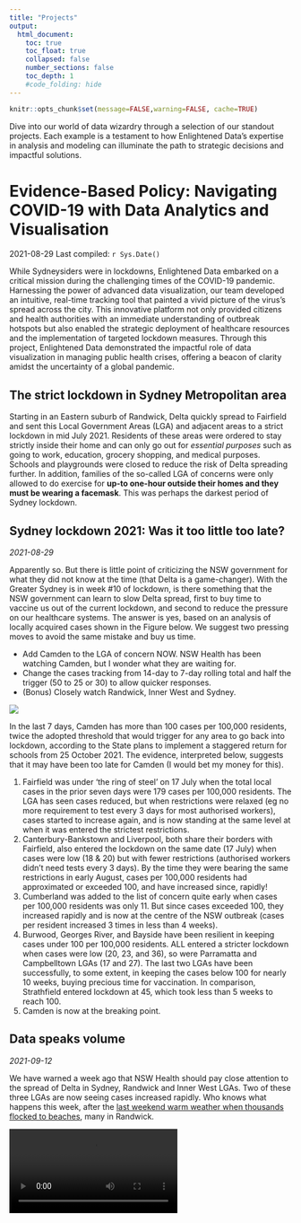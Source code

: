 ```yaml
---
title: "Projects"
output:
  html_document:
    toc: true
    toc_float: true
    collapsed: false
    number_sections: false
    toc_depth: 1
    #code_folding: hide
---
```


```r
knitr::opts_chunk$set(message=FALSE,warning=FALSE, cache=TRUE)
```

Dive into our world of data wizardry through a selection of our standout projects. Each example is a testament to how Enlightened Data's expertise in analysis and modeling can illuminate the path to strategic decisions and impactful solutions.


# Evidence-Based Policy: Navigating COVID-19 with Data Analytics and Visualisation

2021-08-29 Last compiled: `r Sys.Date()`

While Sydneysiders were in lockdowns, Enlightened Data embarked on a critical mission during the challenging times of the COVID-19 pandemic. Harnessing the power of advanced data visualization, our team developed an intuitive, real-time tracking tool that painted a vivid picture of the virus's spread across the city. This innovative platform not only provided citizens and health authorities with an immediate understanding of outbreak hotspots but also enabled the strategic deployment of healthcare resources and the implementation of targeted lockdown measures. Through this project, Enlightened Data demonstrated the impactful role of data visualization in managing public health crises, offering a beacon of clarity amidst the uncertainty of a global pandemic.


## The strict lockdown in Sydney Metropolitan area
Starting in an Eastern suburb of Randwick, Delta quickly spread to Fairfield and sent this Local Government Areas (LGA) and adjacent areas to a strict lockdown in mid July 2021. Residents of these areas were ordered to stay strictly inside their home and can only go out for *essential purposes* such as going to work, education, grocery shopping, and medical purposes. Schools and playgrounds were closed to reduce the risk of Delta spreading further. In addition, families of the so-called LGA of concerns were only allowed to do exercise for **up-to one-hour outside their homes and they must be wearing a facemask**. This was perhaps the darkest period of Sydney lockdown. 


## Sydney lockdown 2021: Was it too little too late?
*2021-08-29*

Apparently so. But there is little point of criticizing the NSW government for what they did not know at the time (that Delta is a game-changer). 
With the Greater Sydney is in week #10 of lockdown, is there something that the NSW government can learn to slow Delta spread, first to buy time to vaccine us out of the current lockdown, and second to reduce the pressure on our healthcare systems. 
The answer is yes, based on an analysis of locally acquired cases shown in the Figure below. We suggest two pressing moves to avoid the same mistake and buy us time.

- Add Camden to the LGA of concern NOW. NSW Health has been watching Camden, but I wonder what they are waiting for. 
- Change the cases tracking from 14-day to 7-day rolling total and half the trigger (50 to 25 or 30) to allow quicker responses. 
- (Bonus) Closely watch Randwick, Inner West and Sydney. 

</div>
<div class="col-lg-12">

![](images/covid19_lga.jpg)
</div>


In the last 7 days, Camden has more than 100 cases per 100,000 residents, twice the adopted threshold that would trigger for any area to go back into lockdown, according to the State plans to implement a staggered return for schools from 25 October 2021. The evidence, interpreted below, suggests that it may have been too late for Camden (I would bet my money for this).

1. Fairfield was under 'the ring of steel' on 17 July when the total local cases in the prior seven days were 179 cases per 100,000 residents. The LGA has seen cases reduced, but when restrictions were relaxed (eg no more requirement to test every 3 days for most authorised workers), cases started to increase again, and is now standing at the same level at when it was entered the strictest restrictions. 
2. Canterbury-Bankstown and Liverpool, both share their borders with Fairfield, also entered the lockdown on the same date (17 July) when cases were low (18 & 20) but with fewer restrictions (authorised workers didn't need tests every 3 days). By the time they were bearing the same restrictions in early August, cases per 100,000 residents had approximated or exceeded 100, and have increased since, rapidly! 
3. Cumberland was added to the list of concern quite early when cases per 100,000 residents was only 11. But since cases exceeded 100, they increased rapidly and is now at the centre of the NSW outbreak (cases per resident increased 3 times in less than 4 weeks).
4. Burwood, Georges River, and Bayside have been resilient in keeping cases under 100 per 100,000 residents. ALL entered a stricter lockdown when cases were low (20, 23, and 36), so were Parramatta and Campbelltown LGAs (17 and 27). The last two LGAs have been successfully, to some extent, in keeping the cases below 100 for nearly 10 weeks, buying precious time for vaccination. In comparison, Strathfield entered lockdown at 45, which took less than 5 weeks to reach 100. 
5. Camden is now at the breaking point. 


## Data speaks volume
*2021-09-12*

We have warned a week ago that NSW Health should pay close attention to the spread of Delta in Sydney, Randwick and Inner West LGAs. Two of these three LGAs are now seeing cases increased rapidly. Who knows what happens this week, after the [last weekend warm weather when thousands flocked to beaches](https://www.9news.com.au/national/sydneysiders-flock-to-beaches-as-temperatures-soar/00b0cda9-7dfe-4358-be6a-944b835913c5), many in Randwick.

<video controls>
  <source src="videos/active_cases_LGA_metro.mp4" type="video/mp4">
  Your browser does not support the video tag.
</video>


## How quickly Delta strain spread to regional NSW 
*2021-09-19*

Have NSW cases peaked? 
Likely so, but that varies by where you were in NSW. In most of the 12 LGAs of concern, cases trended down in the last two weeks. In Central Coast and South Coast, however, cases are still increasing rapidly. 

The worst is over for the Southwest areas but regional NSW is bearing the load... 

<video controls>
  <source src="videos/active_cases_LGA.mp4" type="video/mp4">
  Your browser does not support the video tag.
</video>

# Values of Road Safety 
*2017 Dec to 2024 Feb*

*Client:* Austroads.

*Methodology:* 
- Data collection: Stated Preference Survey.
- Data analysis: Advanced Choice Modelling.

*Partners:* [Deloitte Access Economics](https://www.deloitte.com/au/en/services/economics.html) and [Taverner Research](https://taverner.com.au/).


## Background
Have you ever pondered how the worth of road safety is gauged by economists, or in other words, how they determine the value of a human life in these analyses? 

The **Value of Statistical Life** (VSL) is a fascinating concept used to tackle these questions, especially when it comes to making our roads safer. Instead of putting a price tag on life itself, VSL estimates how much people are collectively willing to spend to reduce the risk of fatal accidents. For instance, if a group is ready to pay `$`50 each for a safety feature that lessens the chance of a fatal car accident by 1 in 100,000, then the VSL is pegged at `$`5 million (`$`50 x 100,000). This calculation helps in assessing whether the cost of road safety measures, like new traffic signals or stricter speed enforcement, is justified by the benefits, namely saving lives and preventing injuries. It's a way for decision-makers to prioritise safey measures and make informed choices, ensuring that investments in safety deliver the most *bang for the buck* in protecting our communities.

How could modellers estimate the amount of money that **people are collectively willing to spend to reduce road cashes** and **the chance of involving in a certain type of road crash** such as fatal or major injury that requires hospitalisation? Economists terms these concepts as a **Willingness To Pay** (WTP) value and a **crash probability**. These are the two vital inputs for the estimation of the VSL. 

What do we need to do the get these values? Two things, really. High quality data and good behavioural models. 


## Collecting data 


## Developing behavioural models


## Estimating the VSL



# Valuing Urban Realm
*2023-05-20*

*Client:* Sydney Metro

*Methodology:* 
- Data collection: Stated Preference Survey
- Data analysis: Best-Worst Choice Modelling

*Partners:* [Deloitte Access Economics](https://www.deloitte.com/au/en/services/economics.html) and [Taverner Research](https://taverner.com.au/)

## Data collection

## Analysis method

## Outcomes